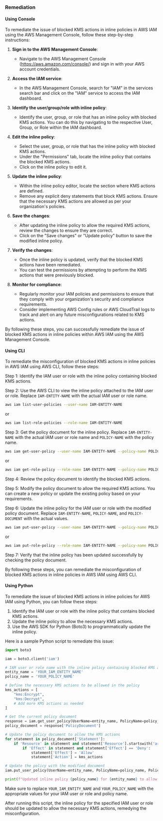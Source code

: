 ### Remediation

#### Using Console

To remediate the issue of blocked KMS actions in inline policies in AWS IAM using the AWS Management Console, follow these step-by-step instructions:

1. **Sign in to the AWS Management Console**:
   - Navigate to the AWS Management Console (https://aws.amazon.com/console/) and sign in with your AWS account credentials.

2. **Access the IAM service**:
   - In the AWS Management Console, search for "IAM" in the services search bar and click on the "IAM" service to access the IAM dashboard.

3. **Identify the user/group/role with inline policy**:
   - Identify the user, group, or role that has an inline policy with blocked KMS actions. You can do this by navigating to the respective User, Group, or Role within the IAM dashboard.

4. **Edit the inline policy**:
   - Select the user, group, or role that has the inline policy with blocked KMS actions.
   - Under the "Permissions" tab, locate the inline policy that contains the blocked KMS actions.
   - Click on the inline policy to edit it.

5. **Update the inline policy**:
   - Within the inline policy editor, locate the section where KMS actions are defined.
   - Remove any explicit deny statements that block KMS actions. Ensure that the necessary KMS actions are allowed as per your organization's policies.

6. **Save the changes**:
   - After updating the inline policy to allow the required KMS actions, review the changes to ensure they are correct.
   - Click on the "Save changes" or "Update policy" button to save the modified inline policy.

7. **Verify the changes**:
   - Once the inline policy is updated, verify that the blocked KMS actions have been remediated.
   - You can test the permissions by attempting to perform the KMS actions that were previously blocked.

8. **Monitor for compliance**:
   - Regularly monitor your IAM policies and permissions to ensure that they comply with your organization's security and compliance requirements.
   - Consider implementing AWS Config rules or AWS CloudTrail logs to track and alert on any future misconfigurations related to KMS actions.

By following these steps, you can successfully remediate the issue of blocked KMS actions in inline policies within AWS IAM using the AWS Management Console.

#### Using CLI

To remediate the misconfiguration of blocked KMS actions in inline policies in AWS IAM using AWS CLI, follow these steps:

Step 1: Identify the IAM user or role with the inline policy containing blocked KMS actions.
  
Step 2: Use the AWS CLI to view the inline policy attached to the IAM user or role. Replace `IAM-ENTITY-NAME` with the actual IAM user or role name.

```bash
aws iam list-user-policies --user-name IAM-ENTITY-NAME
```

or

```bash
aws iam list-role-policies --role-name IAM-ENTITY-NAME
```

Step 3: Get the policy document for the inline policy. Replace `IAM-ENTITY-NAME` with the actual IAM user or role name and `POLICY-NAME` with the policy name.

```bash
aws iam get-user-policy --user-name IAM-ENTITY-NAME --policy-name POLICY-NAME
```

or

```bash
aws iam get-role-policy --role-name IAM-ENTITY-NAME --policy-name POLICY-NAME
```

Step 4: Review the policy document to identify the blocked KMS actions.

Step 5: Modify the policy document to allow the required KMS actions. You can create a new policy or update the existing policy based on your requirements.

Step 6: Update the inline policy for the IAM user or role with the modified policy document. Replace `IAM-ENTITY-NAME`, `POLICY-NAME`, and `POLICY-DOCUMENT` with the actual values.

```bash
aws iam put-user-policy --user-name IAM-ENTITY-NAME --policy-name POLICY-NAME --policy-document file://POLICY-DOCUMENT.json
```

or

```bash
aws iam put-role-policy --role-name IAM-ENTITY-NAME --policy-name POLICY-NAME --policy-document file://POLICY-DOCUMENT.json
```

Step 7: Verify that the inline policy has been updated successfully by checking the policy document.

By following these steps, you can remediate the misconfiguration of blocked KMS actions in inline policies in AWS IAM using AWS CLI.

#### Using Python

To remediate the issue of blocked KMS actions in inline policies for AWS IAM using Python, you can follow these steps:

1. Identify the IAM user or role with the inline policy that contains blocked KMS actions.
2. Update the inline policy to allow the necessary KMS actions.
3. Use the AWS SDK for Python (Boto3) to programmatically update the inline policy.

Here is a sample Python script to remediate this issue:

```python
import boto3

iam = boto3.client('iam')

# IAM user or role name with the inline policy containing blocked KMS actions
entity_name = 'YOUR_IAM_ENTITY_NAME'
policy_name = 'YOUR_POLICY_NAME'

# Define the necessary KMS actions to be allowed in the policy
kms_actions = [
    "kms:Encrypt",
    "kms:Decrypt",
    # Add more KMS actions as needed
]

# Get the current policy document
response = iam.get_user_policy(UserName=entity_name, PolicyName=policy_name)
policy_document = response['PolicyDocument']

# Update the policy document to allow the KMS actions
for statement in policy_document['Statement']:
    if 'Resource' in statement and statement['Resource'].startswith('arn:aws:kms'):
        if 'Effect' in statement and statement['Effect'] == 'Deny':
            statement['Effect'] = 'Allow'
            statement['Action'] = kms_actions

# Update the policy with the modified document
iam.put_user_policy(UserName=entity_name, PolicyName=policy_name, PolicyDocument=policy_document)

print(f"Updated inline policy {policy_name} for {entity_name} to allow KMS actions: {kms_actions}")
```

Make sure to replace `YOUR_IAM_ENTITY_NAME` and `YOUR_POLICY_NAME` with the appropriate values for your IAM user or role and policy name.

After running this script, the inline policy for the specified IAM user or role should be updated to allow the necessary KMS actions, remedying the misconfiguration.

